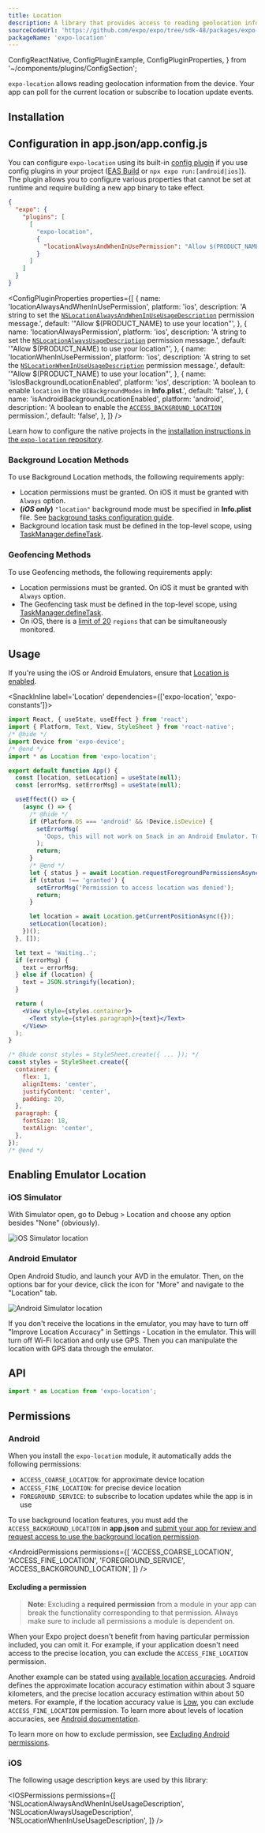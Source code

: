 ```yaml
---
title: Location
description: A library that provides access to reading geolocation information, polling current location or subscribing location update events from the device.
sourceCodeUrl: 'https://github.com/expo/expo/tree/sdk-48/packages/expo-location'
packageName: 'expo-location'
---
```


  ConfigReactNative,
  ConfigPluginExample,
  ConfigPluginProperties,
} from '~/components/plugins/ConfigSection';

`expo-location` allows reading geolocation information from the device. Your app can poll for the current location or subscribe to location update events.

<PlatformsSection android emulator ios simulator web />

## Installation

<APIInstallSection />

## Configuration in app.json/app.config.js

You can configure `expo-location` using its built-in [config plugin](/config-plugins/introduction/) if you use config plugins in your project ([EAS Build](/build/introduction) or `npx expo run:[android|ios]`). The plugin allows you to configure various properties that cannot be set at runtime and require building a new app binary to take effect.

<ConfigPluginExample>

```json app.json
{
  "expo": {
    "plugins": [
      [
        "expo-location",
        {
          "locationAlwaysAndWhenInUsePermission": "Allow $(PRODUCT_NAME) to use your location."
        }
      ]
    ]
  }
}
```

</ConfigPluginExample>

<ConfigPluginProperties
  properties={[
    {
      name: 'locationAlwaysAndWhenInUsePermission',
      platform: 'ios',
      description:
        'A string to set the [`NSLocationAlwaysAndWhenInUseUsageDescription`](#permission-nslocationalwaysandwheninuseusagedescription) permission message.',
      default: '"Allow $(PRODUCT_NAME) to use your location"',
    },
    {
      name: 'locationAlwaysPermission',
      platform: 'ios',
      description:
        'A string to set the [`NSLocationAlwaysUsageDescription`](#permission-nslocationalwaysusagedescription) permission message.',
      default: '"Allow $(PRODUCT_NAME) to use your location"',
    },
    {
      name: 'locationWhenInUsePermission',
      platform: 'ios',
      description:
        'A string to set the [`NSLocationWhenInUseUsageDescription`](#permission-nslocationwheninuseusagedescription) permission message.',
      default: '"Allow $(PRODUCT_NAME) to use your location"',
    },
    {
      name: 'isIosBackgroundLocationEnabled',
      platform: 'ios',
      description: 'A boolean to enable `location` in the `UIBackgroundModes` in **Info.plist**.',
      default: 'false',
    },
    {
      name: 'isAndroidBackgroundLocationEnabled',
      platform: 'android',
      description:
        'A boolean to enable the [`ACCESS_BACKGROUND_LOCATION`](#permission-access_background_location) permission.',
      default: 'false',
    },
  ]}
/>

<ConfigReactNative>

Learn how to configure the native projects in the [installation instructions in the `expo-location` repository](https://github.com/expo/expo/tree/main/packages/expo-location#installation-in-bare-react-native-projects).

</ConfigReactNative>

### Background Location Methods

To use Background Location methods, the following requirements apply:

- Location permissions must be granted. On iOS it must be granted with `Always` option.
- **(_iOS only_)** `"location"` background mode must be specified in **Info.plist** file. See [background tasks configuration guide](task-manager.mdx#configuration).
- Background location task must be defined in the top-level scope, using [TaskManager.defineTask](task-manager.mdx#taskmanagerdefinetasktaskname-taskexecutor).

### Geofencing Methods

To use Geofencing methods, the following requirements apply:

- Location permissions must be granted. On iOS it must be granted with `Always` option.
- The Geofencing task must be defined in the top-level scope, using [TaskManager.defineTask](task-manager.mdx#taskmanagerdefinetasktaskname-taskexecutor).
- On iOS, there is a [limit of 20](https://developer.apple.com/documentation/corelocation/monitoring_the_user_s_proximity_to_geographic_regions) `regions` that can be simultaneously monitored.

## Usage

If you're using the iOS or Android Emulators, ensure that [Location is enabled](#enabling-emulator-location).

<SnackInline label='Location' dependencies={['expo-location', 'expo-constants']}>

```jsx
import React, { useState, useEffect } from 'react';
import { Platform, Text, View, StyleSheet } from 'react-native';
/* @hide */
import Device from 'expo-device';
/* @end */
import * as Location from 'expo-location';

export default function App() {
  const [location, setLocation] = useState(null);
  const [errorMsg, setErrorMsg] = useState(null);

  useEffect(() => {
    (async () => {
      /* @hide */
      if (Platform.OS === 'android' && !Device.isDevice) {
        setErrorMsg(
          'Oops, this will not work on Snack in an Android Emulator. Try it on your device!'
        );
        return;
      }
      /* @end */
      let { status } = await Location.requestForegroundPermissionsAsync();
      if (status !== 'granted') {
        setErrorMsg('Permission to access location was denied');
        return;
      }

      let location = await Location.getCurrentPositionAsync({});
      setLocation(location);
    })();
  }, []);

  let text = 'Waiting..';
  if (errorMsg) {
    text = errorMsg;
  } else if (location) {
    text = JSON.stringify(location);
  }

  return (
    <View style={styles.container}>
      <Text style={styles.paragraph}>{text}</Text>
    </View>
  );
}

/* @hide const styles = StyleSheet.create({ ... }); */
const styles = StyleSheet.create({
  container: {
    flex: 1,
    alignItems: 'center',
    justifyContent: 'center',
    padding: 20,
  },
  paragraph: {
    fontSize: 18,
    textAlign: 'center',
  },
});
/* @end */
```

</SnackInline>

## Enabling Emulator Location

### iOS Simulator

With Simulator open, go to Debug > Location and choose any option besides "None" (obviously).

![iOS Simulator location](/static/images/ios-simulator-location.png)

### Android Emulator

Open Android Studio, and launch your AVD in the emulator. Then, on the options bar for your device, click the icon for "More" and navigate to the "Location" tab.

![Android Simulator location](/static/images/android-emulator-location.png)

If you don't receive the locations in the emulator, you may have to turn off "Improve Location Accuracy" in Settings - Location in the emulator. This will turn off Wi-Fi location and only use GPS. Then you can manipulate the location with GPS data through the emulator.

## API

```js
import * as Location from 'expo-location';
```

<APISection packageName="expo-location" apiName="Location" />

## Permissions

### Android

When you install the `expo-location` module, it automatically adds the following permissions:

- `ACCESS_COARSE_LOCATION`: for approximate device location
- `ACCESS_FINE_LOCATION`: for precise device location
- `FOREGROUND_SERVICE`: to subscribe to location updates while the app is in use

To use background location features, you must add the `ACCESS_BACKGROUND_LOCATION` in **app.json** and [submit your app for review and request access to use the background location permission](https://support.google.com/googleplay/android-developer/answer/9799150?hl=en).

<AndroidPermissions
  permissions={[
    'ACCESS_COARSE_LOCATION',
    'ACCESS_FINE_LOCATION',
    'FOREGROUND_SERVICE',
    'ACCESS_BACKGROUND_LOCATION',
  ]}
/>

#### Excluding a permission

> **Note**: Excluding a **required permission** from a module in your app can break the functionality corresponding to that permission. Always make sure to include all permissions a module is dependent on.

When your Expo project doesn't benefit from having particular permission included, you can omit it. For example, if your application doesn't need access to the precise location, you can exclude the `ACCESS_FINE_LOCATION` permission.

Another example can be stated using [available location accuracies](#accuracy). Android defines the approximate location accuracy estimation within about 3 square kilometers, and the precise location accuracy estimation within about 50 meters. For example, if the location accuracy value is [Low](#low), you can exclude `ACCESS_FINE_LOCATION` permission. To learn more about levels of location accuracies, see [Android documentation](https://developer.android.com/training/location/permissions#accuracy).

To learn more on how to exclude permission, see [Excluding Android permissions](/guides/permissions/#excluding-android-permissions).

### iOS

The following usage description keys are used by this library:

<IOSPermissions
  permissions={[
    'NSLocationAlwaysAndWhenInUseUsageDescription',
    'NSLocationAlwaysUsageDescription',
    'NSLocationWhenInUseUsageDescription',
  ]}
/>
